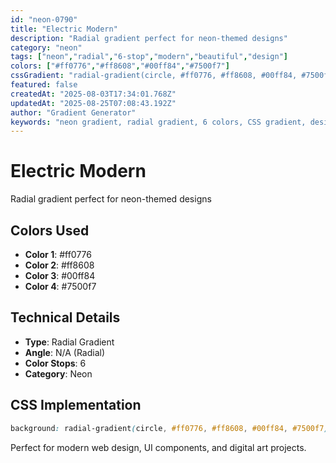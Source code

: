 ```yaml
---
id: "neon-0790"
title: "Electric Modern"
description: "Radial gradient perfect for neon-themed designs"
category: "neon"
tags: ["neon","radial","6-stop","modern","beautiful","design"]
colors: ["#ff0776","#ff8608","#00ff84","#7500f7"]
cssGradient: "radial-gradient(circle, #ff0776, #ff8608, #00ff84, #7500f7)"
featured: false
createdAt: "2025-08-03T17:34:01.768Z"
updatedAt: "2025-08-25T07:08:43.192Z"
author: "Gradient Generator"
keywords: "neon gradient, radial gradient, 6 colors, CSS gradient, design, #ff0776, #ff8608, #00ff84, #7500f7"
---
```


# Electric Modern

Radial gradient perfect for neon-themed designs

## Colors Used
- **Color 1**: #ff0776
- **Color 2**: #ff8608
- **Color 3**: #00ff84
- **Color 4**: #7500f7

## Technical Details
- **Type**: Radial Gradient
- **Angle**: N/A (Radial)
- **Color Stops**: 6
- **Category**: Neon

## CSS Implementation
```css
background: radial-gradient(circle, #ff0776, #ff8608, #00ff84, #7500f7);
```

Perfect for modern web design, UI components, and digital art projects.
